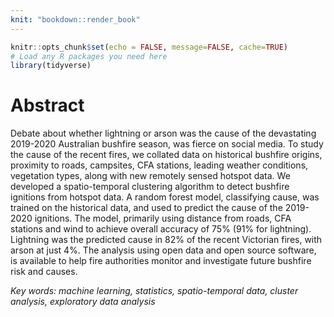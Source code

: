 ```yaml
---
knit: "bookdown::render_book"
---
```


```r
knitr::opts_chunk$set(echo = FALSE, message=FALSE, cache=TRUE)
# Load any R packages you need here
library(tidyverse)
```

# Abstract {-}

Debate about whether lightning or arson was the cause of the devastating 2019-2020 Australian bushfire season, was fierce on social media. To study the cause of the recent fires, we collated data on historical bushfire origins, proximity to roads, campsites, CFA stations, leading weather conditions, vegetation types, along with new remotely sensed hotspot data. We developed a spatio-temporal clustering algorithm to detect bushfire ignitions from hotspot data. A random forest model, classifying cause, was trained on the historical data, and used to predict the cause of the 2019-2020 ignitions. The model, primarily using distance from roads, CFA stations and wind to achieve overall accuracy of 75% (91% for lightning). Lightning was the predicted cause in 82% of the recent Victorian fires, with arson at just 4%. The analysis using open data and open source software, is available to help fire authorities monitor and investigate future bushfire risk and causes.

*Key words: machine learning, statistics, spatio-temporal data, cluster analysis, exploratory data analysis*


<!-- The main points of the abstract will be: -->

<!-- 1. Background and motivation (Why did we do this research and what did we research) -->
<!-- 2. Mention we developed an algorithm, and what is its main usage -->
<!-- 3. Mention we fitted a random forest model to the historical ignition data -->
<!-- 4. What was the model performance -->
<!-- 5. Mention we predicted the causes of 2019-2020 Australia bushfire using this model -->
<!-- 6. The major finding in the prediction -->
<!-- 7. One main contribution -->

